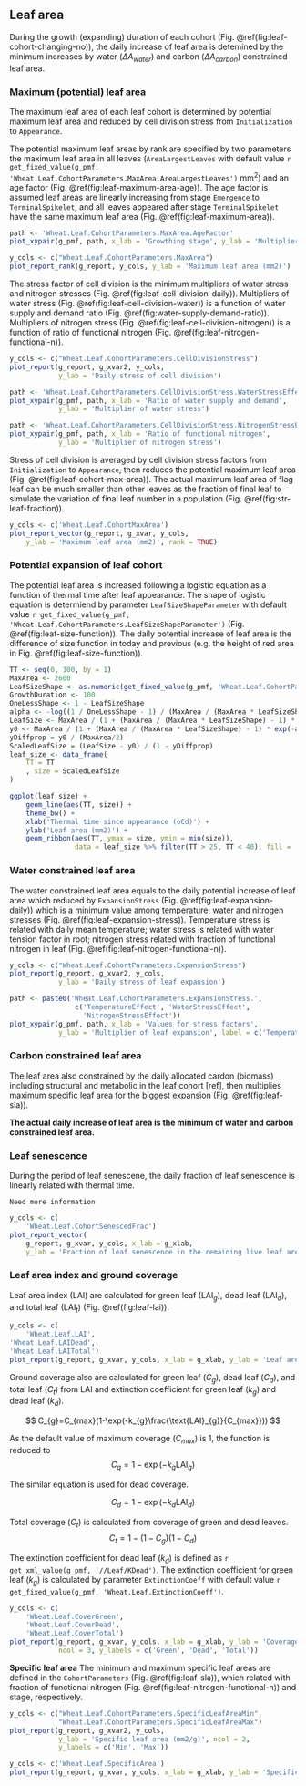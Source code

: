 ## Leaf area {#sec:leaf-area}

During the growth (expanding) duration of each cohort (Fig. \@ref(fig:leaf-cohort-changing-no)), the daily increase of leaf area is detemined by the minimum increases by water ($\Delta A_{water}$) and carbon ($\Delta A_{carbon}$) constrained leaf area. 


### Maximum (potential) leaf area

The maximum leaf area of each leaf cohort is determined by potential maximum leaf area and reduced by cell division stress from `Initialization` to `Appearance`. 


The potential maximum leaf areas by rank are specified by two parameters the maximum leaf area in all leaves (`AreaLargestLeaves` with default value `r get_fixed_value(g_pmf, 'Wheat.Leaf.CohortParameters.MaxArea.AreaLargestLeaves')` mm^2^) and an age factor (Fig. \@ref(fig:leaf-maximum-area-age)). The age factor is assumed leaf areas are linearly increasing from stage `Emergence` to `TerminalSpikelet`, and all leaves appeared after stage `TerminalSpikelet` have the same maximum leaf area (Fig. \@ref(fig:leaf-maximum-area)).


<div class="fig-input">
```r
path <- 'Wheat.Leaf.CohortParameters.MaxArea.AgeFactor'
plot_xypair(g_pmf, path, x_lab = 'Growthing stage', y_lab = 'Multiplier of maximum leaf area')
```
</div>


<div class="fig-input">
```r
y_cols <- c("Wheat.Leaf.CohortParameters.MaxArea")
plot_report_rank(g_report, y_cols, y_lab = 'Maximum leaf area (mm2)')
```
</div>


The stress factor of cell division is the minimum multipliers of water stress and nitrogen stresses (Fig. \@ref(fig:leaf-cell-division-daily)). Multipliers of water stress (Fig. \@ref(fig:leaf-cell-division-water)) is a function of water supply and demand ratio (Fig. \@ref(fig:water-supply-demand-ratio)). Multipliers of nitrogen stress (Fig. \@ref(fig:leaf-cell-division-nitrogen)) is a function of ratio of functional nitrogen (Fig. \@ref(fig:leaf-nitrogen-functional-n)).


<div class="fig-input">
```r
y_cols <- c("Wheat.Leaf.CohortParameters.CellDivisionStress")
plot_report(g_report, g_xvar2, y_cols, 
            y_lab = 'Daily stress of cell division')
```
</div>


<div class="fig-input">
```r
path <- 'Wheat.Leaf.CohortParameters.CellDivisionStress.WaterStressEffect'
plot_xypair(g_pmf, path, x_lab = 'Ratio of water supply and demand', 
            y_lab = 'Multiplier of water stress')
```
</div>


<div class="fig-input">
```r
path <- 'Wheat.Leaf.CohortParameters.CellDivisionStress.NitrogenStressEffect'
plot_xypair(g_pmf, path, x_lab = 'Ratio of functional nitrogen', 
            y_lab = 'Multiplier of nitrogen stress')
```
</div>



Stress of cell division is averaged by cell division stress factors from `Initialization` to `Appearance`, then reduces the potential maximum leaf area (Fig. \@ref(fig:leaf-cohort-max-area)). The actual maximum leaf area of flag leaf can be much smaller than other leaves as the fraction of final leaf to simulate the variation of final leaf number in a population (Fig. \@ref(fig:str-leaf-fraction)).

<div class="fig-output">
```r
y_cols <- c('Wheat.Leaf.CohortMaxArea')
plot_report_vector(g_report, g_xvar, y_cols, 
    y_lab = 'Maximum leaf area (mm2)', rank = TRUE)

```
</div>



### Potential expansion of leaf cohort {#sec:leaf-potential-area}

The potential leaf area is increased following a logistic equation as a function of thermal time after leaf appearance. The shape of logistic equation is determiend by parameter `LeafSizeShapeParameter` with default value `r get_fixed_value(g_pmf, 'Wheat.Leaf.CohortParameters.LeafSizeShapeParameter')` (Fig. \@ref(fig:leaf-size-function)). The daily potential increase of leaf area is the difference of size function in today and previous (e.g. the height of red area in Fig. \@ref(fig:leaf-size-function)).


```r

TT <- seq(0, 100, by = 1)
MaxArea <- 2600
LeafSizeShape <- as.numeric(get_fixed_value(g_pmf, 'Wheat.Leaf.CohortParameters.LeafSizeShapeParameter'))
GrowthDuration <- 100
OneLessShape <- 1 - LeafSizeShape
alpha <- -log((1 / OneLessShape - 1) / (MaxArea / (MaxArea * LeafSizeShape) - 1)) / GrowthDuration
LeafSize <- MaxArea / (1 + (MaxArea / (MaxArea * LeafSizeShape) - 1) * exp(-alpha * TT))
y0 <- MaxArea / (1 + (MaxArea / (MaxArea * LeafSizeShape) - 1) * exp(-alpha * 0))
yDiffprop = y0 / (MaxArea/2)
ScaledLeafSize = (LeafSize - y0) / (1 - yDiffprop)
leaf_size <- data_frame(
    TT = TT
    , size = ScaledLeafSize
)

ggplot(leaf_size) + 
    geom_line(aes(TT, size)) +
    theme_bw() +
    xlab('Thermal time since appearance (oCd)') +
    ylab('Leaf area (mm2)') +
    geom_ribbon(aes(TT, ymax = size, ymin = min(size)), 
                data = leaf_size %>% filter(TT > 25, TT < 40), fill = 'red')

```



### Water constrained leaf area {#sec:leaf-water-area}

The water constrained leaf area equals to the daily potential increase of leaf area which reduced by `ExpansionStress` (Fig. \@ref(fig:leaf-expansion-daily)) which is a minimum value among temperature, water and nitrogen stresses (Fig. \@ref(fig:leaf-expansion-stress)). Temperature stress is related with daily mean temperature; water stress is related with water tension factor in root; nitrogen stress related with fraction of functional nitrogen in leaf (Fig. \@ref(fig:leaf-nitrogen-functional-n)).


<div class="fig-input">
```r
y_cols <- c("Wheat.Leaf.CohortParameters.ExpansionStress")
plot_report(g_report, g_xvar2, y_cols, 
            y_lab = 'Daily stress of leaf expansion')
```
</div>




<div class="fig-input">
```r
path <- paste0('Wheat.Leaf.CohortParameters.ExpansionStress.', 
                c('TemperatureEffect', 'WaterStressEffect',
                  'NitrogenStressEffect'))
plot_xypair(g_pmf, path, x_lab = 'Values for stress factors', 
            y_lab = 'Multiplier of leaf expansion', label = c('Temperature', 'Water', 'Nitrogen'))
```
</div>





### Carbon constrained leaf area

The leaf area also constrained by the daily allocated cardon (biomass) including structural and metabolic in the leaf cohort [ref], then multiplies maximum specific leaf area for the biggest expansion (Fig. \@ref(fig:leaf-sla)). 


**The actual daily increase of leaf area is the minimum of water and carbon constrained leaf area.**


### Leaf senescence

During the period of leaf senescene, the daily fraction of leaf senescence is linearly related with thermal time.

```block
Need more information 
```

<div class="fig-output">
```r
y_cols <- c(
    'Wheat.Leaf.CohortSenescedFrac')
plot_report_vector(
    g_report, g_xvar, y_cols, x_lab = g_xlab,
    y_lab = 'Fraction of leaf senescence in the remaining live leaf area')

```
</div>




### Leaf area index and ground coverage

Leaf area index (LAI) are calculated for green leaf ($\text{LAI}_{g}$), dead leaf ($\text{LAI}_{d}$), and total leaf ($\text{LAI}_{t}$) (Fig. \@ref(fig:leaf-lai)). 

<div class="fig-output">
```r
y_cols <- c(
    'Wheat.Leaf.LAI', 
'Wheat.Leaf.LAIDead',
'Wheat.Leaf.LAITotal')
plot_report(g_report, g_xvar, y_cols, x_lab = g_xlab, y_lab = 'Leaf area index')


```
</div>


Ground coverage also are calculated for green leaf ($C_g$), dead leaf ($C_d$), and total leaf ($C_t$) from LAI and extinction coefficient for green leaf ($k_{g}$) and dead leaf ($k_{d}$). 

$$
C_{g}=C_{max}(1-\exp(-k_{g}\frac{\text{LAI}_{g}}{C_{max}}))
$$

As the default value of maximum coverage ($C_{max}$) is 1, the function is reduced to
$$
C_{g}=1-\exp(-k_{g}\text{LAI}_{g})
$$

The similar equation is used for dead coverage.

$$
C_{d}=1-\exp(-k_{d}\text{LAI}_{d})
$$

Total coverage ($C_t$) is calculated from coverage of green and dead leaves.
$$
    C_{t} = 1 - (1 - C_{g})(1 - C_{d})
$$


The extinction coefficient for dead leaf ($k_{d}$) is defined as `r get_xml_value(g_pmf, '//Leaf/KDead')`. The extinction coefficient for green leaf ($k_{g}$) is calculated by parameter `ExtinctionCoeff` with default value `r get_fixed_value(g_pmf, 'Wheat.Leaf.ExtinctionCoeff')`.  


<div class="fig-output">
```r
y_cols <- c(
    'Wheat.Leaf.CoverGreen',
    'Wheat.Leaf.CoverDead',
    'Wheat.Leaf.CoverTotal')
plot_report(g_report, g_xvar, y_cols, x_lab = g_xlab, y_lab = 'Coverage',
            ncol = 3, y_labels = c('Green', 'Dead', 'Total'))

```
</div>



**Specific leaf area**
The minimum and maximum specific leaf areas are defined in the `CohortParameters` (Fig. \@ref(fig:leaf-sla)), which related with fraction of functional nitrogen (Fig. \@ref(fig:leaf-nitrogen-functional-n)) and stage, respectively.

<div class="fig-input">
```r
y_cols <- c("Wheat.Leaf.CohortParameters.SpecificLeafAreaMin",
            "Wheat.Leaf.CohortParameters.SpecificLeafAreaMax")
plot_report(g_report, g_xvar2, y_cols, 
            y_lab = 'Specific leaf area (mm2/g)', ncol = 2, 
            y_labels = c('Min', 'Max'))
```
</div>




<div class="fig-output">
```r
y_cols <- c('Wheat.Leaf.SpecificArea')
plot_report(g_report, g_xvar, y_cols, x_lab = g_xlab, y_lab = 'Specific leaf area (mm2/g)')

```
</div>

